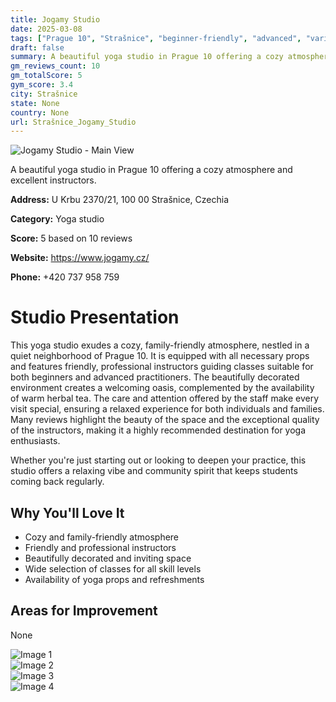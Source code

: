 ```yaml
---
title: Jogamy Studio
date: 2025-03-08
tags: ["Prague 10", "Strašnice", "beginner-friendly", "advanced", "variety of classes", "cozy", "family-friendly", "Strašnice"]  
draft: false
summary: A beautiful yoga studio in Prague 10 offering a cozy atmosphere and excellent instructors.
gm_reviews_count: 10
gm_totalScore: 5
gym_score: 3.4
city: Strašnice
state: None
country: None
url: Strašnice_Jogamy_Studio
---
```


<div className="aspect-[16/9] relative my-8">
  <img 
    src="https://lh5.googleusercontent.com/p/AF1QipMXfUfAgkBeg6HL0R2KI4A6wwEDCzvn4C6DqVBi=w1920-h1080-k-no"
    alt="Jogamy Studio - Main View"
    className="object-cover absolute inset-0 w-full h-full rounded-lg"
  />
</div>

A beautiful yoga studio in Prague 10 offering a cozy atmosphere and excellent instructors.

**Address:** U Krbu 2370/21, 100 00 Strašnice, Czechia

**Category:** Yoga studio

**Score:** 5 based on 10 reviews

**Website:** https://www.jogamy.cz/

**Phone:** +420 737 958 759

# Studio Presentation

This yoga studio exudes a cozy, family-friendly atmosphere, nestled in a quiet neighborhood of Prague 10. It is equipped with all necessary props and features friendly, professional instructors guiding classes suitable for both beginners and advanced practitioners. The beautifully decorated environment creates a welcoming oasis, complemented by the availability of warm herbal tea. The care and attention offered by the staff make every visit special, ensuring a relaxed experience for both individuals and families. Many reviews highlight the beauty of the space and the exceptional quality of the instructors, making it a highly recommended destination for yoga enthusiasts.

Whether you're just starting out or looking to deepen your practice, this studio offers a relaxing vibe and community spirit that keeps students coming back regularly.

## Why You'll Love It

- Cozy and family-friendly atmosphere
- Friendly and professional instructors
- Beautifully decorated and inviting space
- Wide selection of classes for all skill levels
- Availability of yoga props and refreshments

## Areas for Improvement

None

<div className="grid grid-cols-1 xl:grid-cols-2 gap-4 my-8">
<div className="aspect-[4/3] relative"><img src="https://lh5.googleusercontent.com/p/AF1QipOAA9MBoHw5GTdYe0CeziOHEccWdEPg0nT-V-Yg=w1920-h1080-k-no" alt="Image 1" className="object-cover absolute inset-0 w-full h-full rounded-lg" /></div>
<div className="aspect-[4/3] relative"><img src="https://lh5.googleusercontent.com/p/AF1QipM7FwVO-N-HTKmkLX8m4VSdMgzWU8uCquycFEYJ=w1920-h1080-k-no" alt="Image 2" className="object-cover absolute inset-0 w-full h-full rounded-lg" /></div>
<div className="aspect-[4/3] relative"><img src="https://lh5.googleusercontent.com/p/AF1QipODw3vY9hCZ12PUVyYLDY-U5wdTf50UIRMHSEgK=w1920-h1080-k-no" alt="Image 3" className="object-cover absolute inset-0 w-full h-full rounded-lg" /></div>
<div className="aspect-[4/3] relative"><img src="https://lh5.googleusercontent.com/p/AF1QipOWnZBlNm7TjR1Wi8gVB9E5L8pLglQVIyNf8Pjg=w1920-h1080-k-no" alt="Image 4" className="object-cover absolute inset-0 w-full h-full rounded-lg" /></div>
</div>